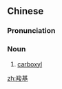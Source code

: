 ==Chinese==
{{zh-forms}}
{{zh-wp}}

===Pronunciation===
{{zh-pron
|m=suōjī
|c=so1 gei1
|cat=n
}}

===Noun===
{{zh-noun}}

# {{lb|zh|organic chemistry}} [[carboxyl]]

[[zh:羧基]]